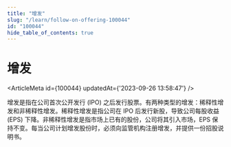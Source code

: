 ```yaml
---
title: "增发"
slug: "/learn/follow-on-offering-100044"
id: "100044"
hide_table_of_contents: true
---
```



# 增发

<ArticleMeta id={100044} updatedAt={'2023-09-26 13:58:47'} />
<div className='border-solid border-b border-t-0 my-4 border-[var(--ifm-color-gray-300)]' />

增发是指在公司首次公开发行 (IPO) 之后发行股票。有两种类型的增发：稀释性增发和非稀释性增发。稀释性增发是指公司在 IPO 后发行新股，导致公司每股收益 (EPS) 下降。非稀释性增发是指市场上已有的股份，公司将其引入市场，EPS 保持不变。每当公司计划增发股份时，必须向监管机构注册增发，并提供一份招股说明书。
